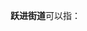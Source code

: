 '''跃进街道'''可以指：
{{PRC admin/disambig|13/01/02/005/000|21/08/02/004/000|21/10/02/003/000|23/01/03/020/000|23/02/07/003/000|23/05/06/002/000}}
{{disambig|cat=四字乡级行政区划消歧义}}